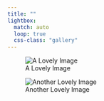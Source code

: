 ```yaml
---
title: ""
lightbox:
  match: auto
  loop: true
  css-class: "gallery"
---
```


![A Lovely Image](img/mv-1.png){group="wedding-gallery"}

![Another Lovely Image](img/mv-2.png){group="wedding-gallery"}